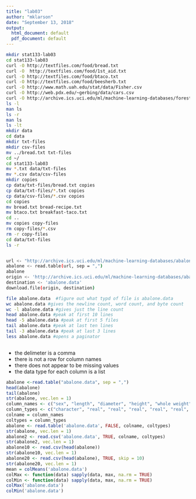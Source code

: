 ```yaml
---
title: "lab03"
author: "mklarson"
date: "September 13, 2018"
output:
  html_document: default
  pdf_document: default
---
```


```bash
mkdir stat133-lab03
cd stat133-lab03 
curl -O http://textfiles.com/food/bread.txt
curl -O  http://textfiles.com/food/1st_aid.txt
curl -O http://textfiles.com/food/btaco.txt
curl -O http://textfiles.com/food/beesherb.txt
curl -O http://www.math.uah.edu/stat/data/Fisher.csv
curl -O http://web.pdx.edu/~gerbing/data/cars.csv
curl -O http://archive.ics.uci.edu/ml/machine-learning-databases/forest-fires/forestfires.csv
ls -l 
man ls
ls -r
man ls
ls -lt 
mkdir data
cd data
mkdir txt-files
mkdir csv-files
mv ../bread.txt txt-files 
cd ~/
cd stat133-lab03
mv *.txt data/txt-files 
mv *.csv data/csv-files
mkdir copies
cp data/txt-files/bread.txt copies
cp data/txt-files/*.txt copies
cp data/csv-files/*.csv copies
cd copies 
mv bread.txt bread-recipe.txt 
mv btaco.txt breakfast-taco.txt
cd .. 
mv copies copy-files 
rm copy-files/*.csv 
rm -r copy-files
cd data/txt-files
ls -r 


url <- "http://archive.ics.uci.edu/ml/machine-learning-databases/abalone/abalone.data"
abalone <- read.table(url, sep = ",")
abalone
origin <- 'http://archive.ics.uci.edu/ml/machine-learning-databases/abalone/abalone.data'
destination <- 'abalone.data'
download.file(origin, destination)
```
```bash
file abalone.data  #figure out what typd of file is abalone.data
wc abalone.data #gives the newline count, word count, and byte count
wc -l abalone.data #gives just the line count
head abalone.data #peak at first 10 lines
head -5 abalone.data #peak at first 5 files 
tail abalone.data #peak at last ten lines
tail -3 abalone.data #peak at last 3 lines 
less abalone.data #opens a paginator 



```
* the delimeter is a comma 
* there is not a row for column names 
* there does not appear to be missing values 
* the data type for each column is a list 
```r
abalone <-read.table("abalone.data", sep = ",")
head(abalone)
tail(abalone)
str(abalone, vec.len = 1)
column_names <- c("sex", "length", "diameter", "height", "whole weight", "shucked weight", "viscera weight", "shell weight", "rings") 
column_types <- c("character", "real", "real", "real", "real", "real", "real", "real","integer")
colname = column_names
coltypes = column_types 
abalone <- read.table('abalone.data', FALSE, colname, coltypes)
str(abalone, vec.len = 1)
abalone2 <- read.csv('abalone.data', TRUE, colname, coltypes)
str(abalone2, vec.len = 1)
abalone10 <- read.csv(head(abalone))
str(abalone10, vec.len = 1)
abalone20 <- read.csv(head(abalone), TRUE, skip = 10)
str(abalone20, vec.len = 1)
mean = colMeans('abalone.data')
colMax <- function(data) sapply(data, max, na.rm = TRUE)
colMin <- function(data) sapply(data, max, na.rm = TRUE)
colMax('abalone.data')
colMin('abalone.data')

```

